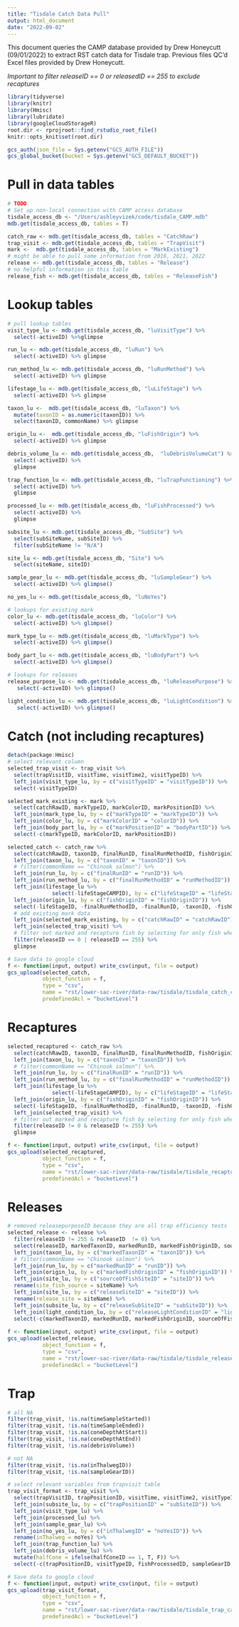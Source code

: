 ```yaml
---
title: "Tisdale Catch Data Pull"
output: html_document
date: "2022-09-02"
---
```


This document queries the CAMP database provided by Drew Honeycutt (09/01/2022) to extract
RST catch data for Tisdale trap. Previous files QC'd Excel files provided by
Drew Honeycutt.

*Important to filter releaseID == 0 or releasedID == 255 to exclude recaptures*

```r
library(tidyverse)
library(knitr)
library(Hmisc)
library(lubridate)
library(googleCloudStorageR)
root.dir <- rprojroot::find_rstudio_root_file()
knitr::opts_knit$set(root.dir)
```

```r
gcs_auth(json_file = Sys.getenv("GCS_AUTH_FILE"))
gcs_global_bucket(bucket = Sys.getenv("GCS_DEFAULT_BUCKET"))
```
# Pull in data tables

```r
# TODO
# Set up non-local connection with CAMP access database 
tisdale_access_db <- "/Users/ashleyvizek/code/tisdale_CAMP.mdb"
mdb.get(tisdale_access_db, tables = T)

catch_raw <- mdb.get(tisdale_access_db, tables = "CatchRaw")
trap_visit <- mdb.get(tisdale_access_db, tables = "TrapVisit")
mark <-  mdb.get(tisdale_access_db, tables = "MarkExisting")
# might be able to pull some information from 2016, 2021, 2022
release <- mdb.get(tisdale_access_db, tables = "Release")
# no helpful information in this table
release_fish <- mdb.get(tisdale_access_db, tables = "ReleaseFish")
```
# Lookup tables
```r
# pull lookup tables
visit_type_lu <- mdb.get(tisdale_access_db, "luVisitType") %>% 
  select(-activeID) %>%glimpse

run_lu <- mdb.get(tisdale_access_db, "luRun") %>% 
  select(-activeID) %>% glimpse

run_method_lu <- mdb.get(tisdale_access_db, "luRunMethod") %>% 
  select(-activeID) %>% glimpse

lifestage_lu <- mdb.get(tisdale_access_db, "luLifeStage") %>% 
  select(-activeID) %>% glimpse

taxon_lu <-  mdb.get(tisdale_access_db, "luTaxon") %>% 
  mutate(taxonID = as.numeric(taxonID)) %>%
  select(taxonID, commonName) %>% glimpse

origin_lu <-  mdb.get(tisdale_access_db, "luFishOrigin") %>% 
  select(-activeID) %>% glimpse

debris_volume_lu <- mdb.get(tisdale_access_db,  "luDebrisVolumeCat") %>% 
  select(-activeID) %>% 
  glimpse

trap_function_lu <- mdb.get(tisdale_access_db, "luTrapFunctioning") %>%
  select(-activeID) %>% 
  glimpse

processed_lu <- mdb.get(tisdale_access_db, "luFishProcessed") %>%
  select(-activeID) %>% 
  glimpse

subsite_lu <- mdb.get(tisdale_access_db, "SubSite") %>% 
  select(subSiteName, subSiteID) %>% 
  filter(subSiteName != "N/A")

site_lu <- mdb.get(tisdale_access_db, "Site") %>% 
  select(siteName, siteID)

sample_gear_lu <- mdb.get(tisdale_access_db, "luSampleGear") %>% 
  select(-activeID) %>% glimpse()

no_yes_lu <- mdb.get(tisdale_access_db, "luNoYes")

# lookups for existing mark
color_lu <- mdb.get(tisdale_access_db, "luColor") %>%
  select(-activeID) %>% glimpse()

mark_type_lu <- mdb.get(tisdale_access_db, "luMarkType") %>%
  select(-activeID) %>% glimpse()

body_part_lu <- mdb.get(tisdale_access_db, "luBodyPart") %>%
  select(-activeID) %>% glimpse()

# lookups for releases
release_purpose_lu <- mdb.get(tisdale_access_db, "luReleasePurpose") %>% 
   select(-activeID) %>% glimpse()

light_condition_lu <- mdb.get(tisdale_access_db, "luLightCondition") %>% 
   select(-activeID) %>% glimpse()
```

# Catch (not including recaptures)

```r
detach(package:Hmisc)
# select relevant column
selected_trap_visit <- trap_visit %>%
  select(trapVisitID, visitTime, visitTime2, visitTypeID) %>%
  left_join(visit_type_lu, by = c("visitTypeID" = "visitTypeID")) %>% 
  select(-visitTypeID)

selected_mark_existing <- mark %>% 
  select(catchRawID, markTypeID, markColorID, markPositionID) %>% 
  left_join(mark_type_lu, by = c("markTypeID" = "markTypeID")) %>% 
  left_join(color_lu, by = c("markColorID" = "colorID")) %>% 
  left_join(body_part_lu, by = c("markPositionID" = "bodyPartID")) %>% 
  select(-c(markTypeID, markColorID, markPositionID))

selected_catch <- catch_raw %>% 
  select(catchRawID, taxonID, finalRunID, finalRunMethodID, fishOriginID, lifeStageID, forkLength, weight, n, trapVisitID, releaseID, mortID) %>% 
  left_join(taxon_lu, by = c("taxonID" = "taxonID")) %>%
  # filter(commonName == "Chinook salmon") %>% 
  left_join(run_lu, by = c("finalRunID" = "runID")) %>%
  left_join(run_method_lu, by = c("finalRunMethodID" = "runMethodID")) %>%
  left_join(lifestage_lu %>% 
              select(-lifeStageCAMPID), by = c("lifeStageID" = "lifeStageID")) %>%
  left_join(origin_lu, by = c("fishOriginID" = "fishOriginID")) %>%
  select(-lifeStageID, -finalRunMethodID, -finalRunID, -taxonID, -fishOriginID) %>%
  # add existing mark data
  left_join(selected_mark_existing, by = c("catchRawID" = "catchRawID")) %>% 
  left_join(selected_trap_visit) %>%
  # filter out marked and recapture fish by selecting for only fish where release trial does not exist
  filter(releaseID == 0 | releaseID == 255) %>% 
  glimpse

# Save data to google cloud
f <- function(input, output) write_csv(input, file = output)
gcs_upload(selected_catch,
           object_function = f,
           type = "csv",
           name = "rst/lower-sac-river/data-raw/tisdale/tisdale_catch_camp.csv",
           predefinedAcl = "bucketLevel")

```
# Recaptures

```r
selected_recaptured <- catch_raw %>% 
  select(catchRawID, taxonID, finalRunID, finalRunMethodID, fishOriginID, lifeStageID, forkLength, weight, n, trapVisitID, releaseID, mortID) %>% 
  left_join(taxon_lu, by = c("taxonID" = "taxonID")) %>%
  # filter(commonName == "Chinook salmon") %>% 
  left_join(run_lu, by = c("finalRunID" = "runID")) %>%
  left_join(run_method_lu, by = c("finalRunMethodID" = "runMethodID")) %>%
  left_join(lifestage_lu %>% 
              select(-lifeStageCAMPID), by = c("lifeStageID" = "lifeStageID")) %>%
  left_join(origin_lu, by = c("fishOriginID" = "fishOriginID")) %>%
  select(-lifeStageID, -finalRunMethodID, -finalRunID, -taxonID, -fishOriginID) %>%
  left_join(selected_trap_visit) %>%
  # filter out marked and recapture fish by selecting for only fish where release trial does not exist
  filter(releaseID != 0 & releaseID != 255) %>% 
  glimpse

f <- function(input, output) write_csv(input, file = output)
gcs_upload(selected_recaptured,
           object_function = f,
           type = "csv",
           name = "rst/lower-sac-river/data-raw/tisdale/tisdale_recaptures_camp.csv",
           predefinedAcl = "bucketLevel")
```
# Releases

```r
# removed releasepurposeID because they are all trap efficiency tests
selected_release <- release %>% 
  filter(releaseID != 255 & releaseID  != 0) %>% 
  select(releaseID, markedTaxonID, markedRunID, markedFishOriginID, sourceOfFishSiteID, releaseSiteID, releaseSubSiteID, nMortWhileHandling, nMortAtCheck, nReleased, releaseTime, releaseLightConditionID, testDays) %>% 
  left_join(taxon_lu, by = c("markedTaxonID" = "taxonID")) %>%
  # filter(commonName == "Chinook salmon") %>% 
  left_join(run_lu, by = c("markedRunID" = "runID")) %>%
  left_join(origin_lu, by = c("markedFishOriginID" = "fishOriginID")) %>%
  left_join(site_lu, by = c("sourceOfFishSiteID" = "siteID")) %>% 
  rename(site_fish_source = siteName) %>% 
  left_join(site_lu, by = c("releaseSiteID" = "siteID")) %>% 
  rename(release_site = siteName) %>% 
  left_join(subsite_lu, by = c("releaseSubSiteID" = "subSiteID")) %>% 
  left_join(light_condition_lu, by = c("releaseLightConditionID" = "lightConditionID")) %>% 
  select(-c(markedTaxonID, markedRunID, markedFishOriginID, sourceOfFishSiteID, releaseSiteID, releaseSubSiteID, releaseLightConditionID))
  
f <- function(input, output) write_csv(input, file = output)
gcs_upload(selected_release,
           object_function = f,
           type = "csv",
           name = "rst/lower-sac-river/data-raw/tisdale/tisdale_releases_camp.csv",
           predefinedAcl = "bucketLevel")
```

# Trap
```r
# all NA
filter(trap_visit, !is.na(timeSampleStarted))
filter(trap_visit, !is.na(timeSampleEnded))
filter(trap_visit, !is.na(coneDepthAtStart))
filter(trap_visit, !is.na(coneDepthAtEnd))
filter(trap_visit, !is.na(debrisVolume))

# not NA
filter(trap_visit, !is.na(inThalwegID))
filter(trap_visit, !is.na(sampleGearID))

# select relevant variables from trapvisit table
trap_visit_format <- trap_visit %>% 
  select(trapVisitID, trapPositionID, visitTime, visitTime2, visitTypeID, fishProcessedID, sampleGearID, inThalwegID, trapFunctioningID, counterAtStart, counterAtEnd, rpmRevolutionsAtStart, rpmRevolutionsAtEnd, halfConeID, debrisVolumeCatID, comments) %>% 
  left_join(subsite_lu, by = c("trapPositionID" = "subSiteID")) %>% 
  left_join(visit_type_lu) %>% 
  left_join(processed_lu) %>% 
  left_join(sample_gear_lu) %>% 
  left_join(no_yes_lu, by = c("inThalwegID" = "noYesID")) %>% 
  rename(inThalweg = noYes) %>% 
  left_join(trap_function_lu) %>% 
  left_join(debris_volume_lu) %>% 
  mutate(halfCone = ifelse(halfConeID == 1, T, F)) %>% 
  select(-c(trapPositionID, visitTypeID, fishProcessedID, sampleGearID, inThalwegID, trapFunctioningID, debrisVolumeCatID, halfConeID))

# Save data to google cloud
f <- function(input, output) write_csv(input, file = output)
gcs_upload(trap_visit_format,
           object_function = f,
           type = "csv",
           name = "rst/lower-sac-river/data-raw/tisdale/tisdale_trap_camp.csv",
           predefinedAcl = "bucketLevel")
```